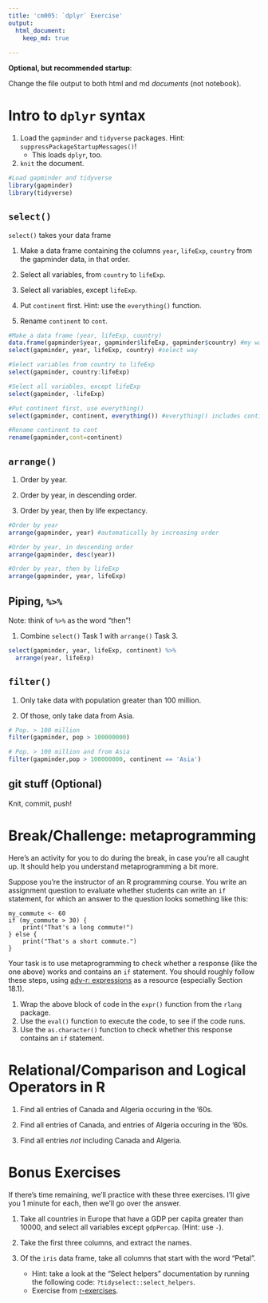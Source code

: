 ```yaml
---
title: 'cm005: `dplyr` Exercise'
output:
  html_document:
    keep_md: true
  
---
```


**Optional, but recommended startup**:

Change the file output to both html and md _documents_ (not notebook).

# Intro to `dplyr` syntax

1. Load the `gapminder` and `tidyverse` packages. Hint: `suppressPackageStartupMessages()`!
    - This loads `dplyr`, too.
2. `knit` the document. 

```r
#Load gapminder and tidyverse
library(gapminder)
library(tidyverse)
```


## `select()`
`select()` takes your data frame

1. Make a data frame containing the columns `year`, `lifeExp`, `country` from the gapminder data, in that order.

2. Select all variables, from `country` to `lifeExp`. 

3. Select all variables, except `lifeExp`.

4. Put `continent` first. Hint: use the `everything()` function.

5. Rename `continent` to `cont`.

```r
#Make a data frame (year, lifeExp, country)
data.frame(gapminder$year, gapminder$lifeExp, gapminder$country) #my way
select(gapminder, year, lifeExp, country) #select way

#Select variables from country to lifeExp
select(gapminder, country:lifeExp)

#Select all variables, except lifeExp
select(gapminder, -lifeExp)

#Put continent first, use everything()
select(gapminder, continent, everything()) #everything() includes continent but removes the redundancy

#Rename continent to cont
rename(gapminder,cont=continent)

```


## `arrange()`

1. Order by year.

2. Order by year, in descending order.

3. Order by year, then by life expectancy.

```r
#Order by year
arrange(gapminder, year) #automatically by increasing order

#Order by year, in descending order
arrange(gapminder, desc(year))

#Order by year, then by lifeExp
arrange(gapminder, year, lifeExp)

```


## Piping, `%>%`

Note: think of `%>%` as the word "then"!

1. Combine `select()` Task 1 with `arrange()` Task 3.

```r
select(gapminder, year, lifeExp, continent) %>% 
  arrange(year, lifeExp)

```


## `filter()`

1. Only take data with population greater than 100 million.

2. Of those, only take data from Asia.

```r
# Pop. > 100 million
filter(gapminder, pop > 100000000)

# Pop. > 100 million and from Asia
filter(gapminder,pop > 100000000, continent == 'Asia')

```


## git stuff (Optional)

Knit, commit, push!

# Break/Challenge: metaprogramming

Here's an activity for you to do during the break, in case you're all caught up. It should help you understand metaprogramming a bit more.

Suppose you're the instructor of an R programming course. You write an assignment question to evaluate whether students can write an `if` statement, for which an answer to the question looks something like this:

```
my_commute <- 60
if (my_commute > 30) {
    print("That's a long commute!")
} else {
    print("That's a short commute.")
}
```

Your task is to use metaprogramming to check whether a response (like the one above) works and contains an `if` statement. You should roughly follow these steps, using [adv-r: expressions](https://adv-r.hadley.nz/expressions.html) as a resource (especially Section 18.1).

1. Wrap the above block of code in the `expr()` function from the `rlang` package.
2. Use the `eval()` function to execute the code, to see if the code runs.
3. Use the `as.character()` function to check whether this response contains an `if` statement.

# Relational/Comparison and Logical Operators in R

1. Find all entries of Canada and Algeria occuring in the '60s. 

2. Find all entries of Canada, and entries of Algeria occuring in the '60s. 
3. Find all entries _not_ including Canada and Algeria.

# Bonus Exercises

If there's time remaining, we'll practice with these three exercises. I'll give you 1 minute for each, then we'll go over the answer.

1. Take all countries in Europe that have a GDP per capita greater than 10000, and select all variables except `gdpPercap`. (Hint: use `-`).

2. Take the first three columns, and extract the names.

3. Of the `iris` data frame, take all columns that start with the word "Petal". 
    - Hint: take a look at the "Select helpers" documentation by running the following code: `?tidyselect::select_helpers`.
    - Exercise from [r-exercises](https://www.r-exercises.com/2017/10/19/dplyr-basic-functions-exercises/).

